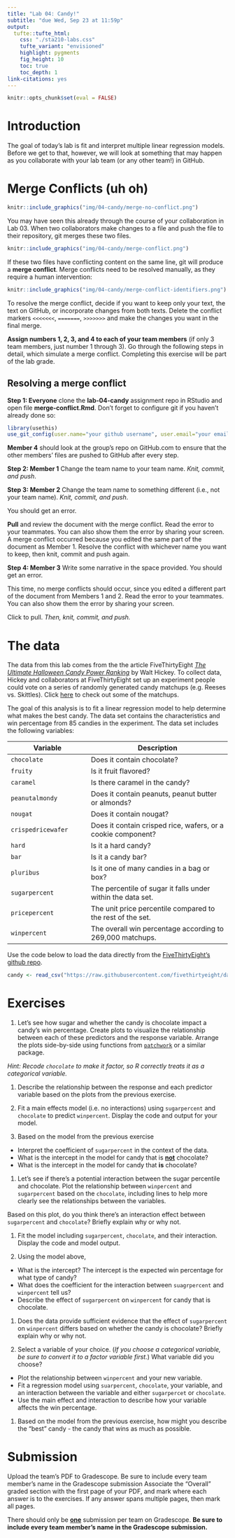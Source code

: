 ```yaml
---
title: "Lab 04: Candy!"
subtitle: "due Wed, Sep 23 at 11:59p"
output: 
  tufte::tufte_html:
    css: "./sta210-labs.css"
    tufte_variant: "envisioned"
    highlight: pygments
    fig_height: 10
    toc: true
    toc_depth: 1
link-citations: yes
---
```


```r
knitr::opts_chunk$set(eval = FALSE)
```


# Introduction 

The goal of today's lab is fit and interpret multiple linear regression models. Before we get to that, however, we will look at something that may happen as you collaborate with your lab team (or any other team!) in GitHub.

# Merge Conflicts (uh oh)


```r
knitr::include_graphics("img/04-candy/merge-no-conflict.png")
```

You may have seen this already through the course of your collaboration in Lab 03. When two collaborators make changes to a file and push the file 
to their repository, git merges these two files.

```r
knitr::include_graphics("img/04-candy/merge-conflict.png")
```


If these two files have conflicting content on the same line, git will produce a
**merge conflict**. Merge conflicts need to be resolved manually, as they require a human 
intervention:

```r
knitr::include_graphics("img/04-candy/merge-conflict-identifiers.png")
```

To resolve the merge conflict, decide if you want to keep only your text, the 
text on GitHub, or incorporate changes from both texts. Delete the conflict 
markers `<<<<<<<`, `=======`, `>>>>>>>` and make the changes you want in the 
final merge.

**Assign numbers 1, 2, 3, and 4 to each of your team members** (if only 3 team 
members, just number 1 through 3). Go through the following steps in detail, 
which simulate a merge conflict. Completing this exercise will be part of the 
lab grade.

## Resolving a merge conflict

**Step 1: Everyone** clone the **lab-04-candy** assignment repo in RStudio and open file **merge-conflict.Rmd**. Don't forget to configure git if you haven't already done so:

```r
library(usethis)
use_git_config(user.name="your github username", user.email="your email")
```

**Member 4** should look at the group’s repo on GitHub.com to ensure that the other 
members’ files are pushed to GitHub after every step.

**Step 2: Member 1** Change the team name to your team name. *Knit, commit, and push*.

**Step 3: Member 2** Change the team name to something different (i.e., not your
team name). *Knit, commit, and push*. 

You should get an error.

**Pull** and review the document with the merge conflict. Read the error to your teammates. You can also show them the error by sharing your screen. A merge conflict occurred because you edited the same part of the 
document as Member 1. Resolve the conflict with whichever name you want to keep,
then knit, commit and push again.

**Step 4: Member 3** Write some narrative in the space provided. You should get an error.

This time, no merge conflicts should occur, since you edited a different part of
the document from Members 1 and 2. Read the error to your teammates. You can also show them the error by sharing your screen. 

Click to pull.  *Then, knit, commit, and push.*

# The data 

The data from this lab comes from the the article FiveThirtyEight [*The Ultimate Halloween Candy Power Ranking*](https://fivethirtyeight.com/features/the-ultimate-halloween-candy-power-ranking) by Walt Hickey. To collect data, Hickey and collaborators at FiveThirtyEight set up an experiment people could vote on a series of randomly generated candy matchups (e.g. Reeses vs. Skittles). Click [here](http://walthickey.com/2017/10/18/whats-the-best-halloween-candy/) to check out some of the matchups.

The goal of this analysis is to fit a linear regression model to help determine what makes the best candy. The data set contains the characteristics and win percentage from 85 candies in the experiment. The data set includes the following variables: 

Variable | Description
-------|------------
`chocolate` | Does it contain chocolate?
`fruity` | Is it fruit flavored?
`caramel` | Is there caramel in the candy?
`peanutalmondy` | Does it contain peanuts, peanut butter or almonds?
`nougat` | Does it contain nougat?
`crispedricewafer` | Does it contain crisped rice, wafers, or a cookie component?
`hard` | Is it a hard candy?
`bar` | Is it a candy bar?
`pluribus` | Is it one of many candies in a bag or box?
`sugarpercent` | The percentile of sugar it falls under within the data set.
`pricepercent` | The unit price percentile compared to the rest of the set.
`winpercent` | The overall win percentage according to 269,000 matchups.

Use the code below to load the data directly from the [FiveThirtyEight's github repo](https://github.com/fivethirtyeight/data/tree/master/candy-power-ranking).

```r
candy <- read_csv("https://raw.githubusercontent.com/fivethirtyeight/data/master/candy-power-ranking/candy-data.csv")
```

# Exercises 

1. Let's see how sugar and whether the candy is chocolate impact a candy's win percentage. Create plots to visualize the relationship between each of these predictors and the response variable. Arrange the plots side-by-side using functions from [`patchwork`](https://patchwork.data-imaginist.com/) or a similar package.

*Hint: Recode `chocolate` to make it factor, so R correctly treats it as a categorical variable.*

1. Describe the relationship between the response and each predictor variable based on the plots from the previous exercise. 

1. Fit a main effects model (i.e. no interactions) using `sugarpercent` and `chocolate` to predict `winpercent`. Display the code and output for your model.

1. Based on the model from the previous exercise
  - Interpret the coefficient of `sugarpercent` in the context of the data. 
  - What is the intercept in the model for candy that is **<u>not**</u> chocolate? 
  - What is the intercept in the model for candy that **is** chocolate?

1. Let's see if there's a potential interaction between the sugar percentile and chocolate. Plot the relationship between `winpercent` and `sugarpercent` based on the `chocolate`, including lines to help more clearly see the relationships between the variables. 

  Based on this plot, do you think there's an interaction effect between `sugarpercent` and `chocolate`? Briefly explain why or why not.

1. Fit the model including `sugarpercent`, `chocolate`, and their interaction. Display the code and model output. 

1. Using the model above, 
  - What is the intercept? The intercept is the expected win percentage for what type of candy? 
  - What does the coefficient for the interaction between `suagrpercent` and `winpercent` tell us?
  - Describe the effect of `sugarpercent` on `winpercent` for candy that is chocolate.

1. Does the data provide sufficient evidence that the effect of `sugarpercent` on `winpercent` differs based on whether the candy is chocolate? Briefly explain why or why not. 

1. Select a variable of your choice. (*If you choose a categorical variable, be sure to convert it to a factor variable first.*) What variable did you choose?
  - Plot the relationship between `winpercent` and your new variable.
  - Fit a regression model using `suarpercent`, `chocolate`, your variable, and an interaction between the variable and either `sugarpercet` or `chocolate`.
  - Use the main effect and interaction to describe how your variable affects the win percentage.


1. Based on the model from the previous exercise, how might you describe the "best" candy  - the candy that wins as much as possible. 


# Submission 

Upload the team's PDF to Gradescope. Be sure to include every team member's name in the Gradescope submission Associate the "Overall" graded section with the first page of your PDF, and mark where each answer is  to the exercises. If any answer spans multiple pages, then mark all pages.

There should only be **<u>one</u>** submission per team on Gradescope. **Be sure to include every team member's name in the Gradescope submission.**






